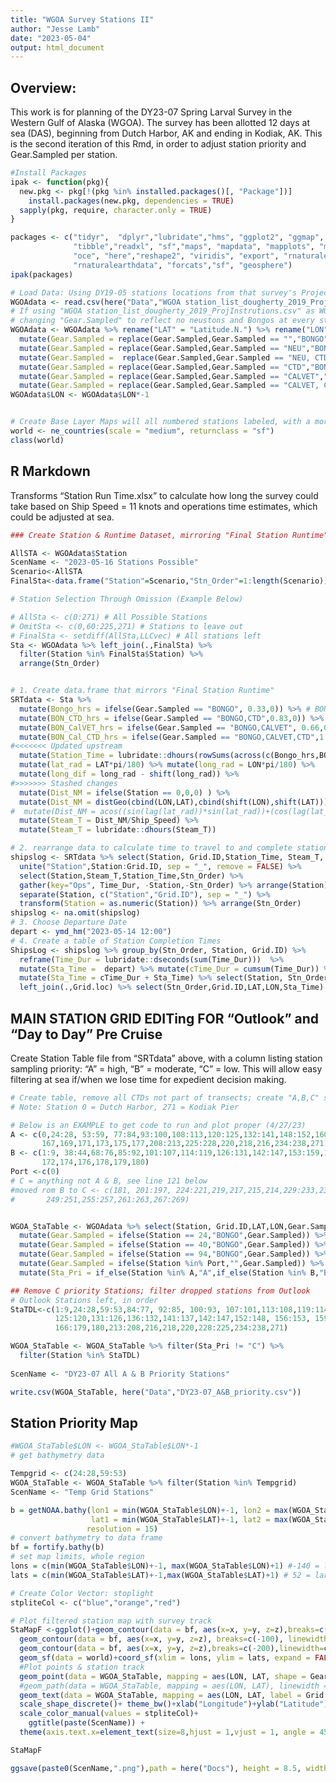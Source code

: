 ```yaml
---
title: "WGOA Survey Stations II"
author: "Jesse Lamb"
date: "2023-05-04"
output: html_document
---
```

## Overview:

This work is for planning of the DY23-07 Spring Larval Survey in the Western Gulf of Alaska (WGOA).  The survey has been allotted 12 days at sea (DAS), beginning from Dutch Harbor, AK and ending in Kodiak, AK.  This is the second iteration of this Rmd, in order to adjust station priority and  Gear.Sampled per station. 
```r
#Install Packages
ipak <- function(pkg){
  new.pkg <- pkg[!(pkg %in% installed.packages()[, "Package"])]
    install.packages(new.pkg, dependencies = TRUE)
  sapply(pkg, require, character.only = TRUE)
}

packages <- c("tidyr",  "dplyr","lubridate","hms", "ggplot2", "ggmap", "lattice", "stringr", "data.table",  
              "tibble","readxl", "sf","maps", "mapdata", "mapplots", "mapview", "marmap", "Cairo", "ncdf4",
              "oce", "here","reshape2", "viridis", "export", "rnaturalearth", 
              "rnaturalearthdata", "forcats","sf", "geosphere")
ipak(packages) 

# Load Data: Using DY19-05 stations locations from that survey's Project Instructions, GS2 = Sparse Calvet grid
WGOAdata <- read.csv(here("Data","WGOA station_list_dougherty_2019_ProjInstrutions_GS2.csv"))
# If using "WGOA station_list_dougherty_2019_ProjInstrutions.csv" as WGOAdata, run the following 
# changing "Gear.Sampled" to reflect no neustons and Bongos at every station
WGOAdata <- WGOAdata %>% rename("LAT" = "Latitude.N.") %>% rename("LON"="Longitude..W.") %>% 
  mutate(Gear.Sampled = replace(Gear.Sampled,Gear.Sampled == "","BONGO")) %>% 
  mutate(Gear.Sampled = replace(Gear.Sampled,Gear.Sampled == "NEU","BONGO")) %>% 
  mutate(Gear.Sampled =  replace(Gear.Sampled,Gear.Sampled == "NEU, CTD","BONGO,CTD")) %>%
  mutate(Gear.Sampled = replace(Gear.Sampled,Gear.Sampled == "CTD","BONGO,CTD")) %>% 
  mutate(Gear.Sampled = replace(Gear.Sampled,Gear.Sampled == "CALVET","BONGO,CALVET")) %>% 
  mutate(Gear.Sampled = replace(Gear.Sampled,Gear.Sampled == "CALVET, CTD","BONGO,CALVET,CTD"))
WGOAdata$LON <- WGOAdata$LON*-1


# Create Base Layer Maps will all numbered stations labeled, with a more focused region (not whole WGOA)
world <- ne_countries(scale = "medium", returnclass = "sf")
class(world)
```

## R Markdown

Transforms "Station Run Time.xlsx" to calculate how long the survey could take based on Ship Speed = 11 knots and operations time estimates, which could be adjusted at sea.  
```r
### Create Station & Runtime Dataset, mirroring "Final Station Runtime" Spreadsheets

AllSTA <- WGOAdata$Station 
ScenName <- "2023-05-16 Stations Possible"
Scenario<-AllSTA
FinalSta<-data.frame("Station"=Scenario,"Stn_Order"=1:length(Scenario))

# Station Selection Through Omission (Example Below)

# AllSta <- c(0:271) # All Possible Stations
# OmitSta <- c(0,60:225,271) # Stations to leave out
# FinalSta <- setdiff(AllSta,LLCvec) # All stations left
Sta <- WGOAdata %>% left_join(.,FinalSta) %>%
  filter(Station %in% FinalSta$Station) %>%  
  arrange(Stn_Order)


# 1. Create data.frame that mirrors "Final Station Runtime"
SRTdata <- Sta %>% 
  mutate(Bongo_hrs = ifelse(Gear.Sampled == "BONGO", 0.33,0)) %>% # BONGO at all stations
  mutate(BON_CTD_hrs = ifelse(Gear.Sampled == "BONGO,CTD",0.83,0)) %>% 
  mutate(BON_CalVET_hrs = ifelse(Gear.Sampled == "BONGO,CALVET", 0.66,0)) %>% 
  mutate(BON_Cal_CTD_hrs = ifelse(Gear.Sampled == "BONGO,CALVET,CTD",1.16,0)) %>% 
#<<<<<<< Updated upstream
  mutate(Station_Time = lubridate::dhours(rowSums(across(c(Bongo_hrs,BON_CTD_hrs,BON_CalVET_hrs,BON_Cal_CTD_hrs))))) %>% mutate(Ship_Speed = 11) %>% # Ship speed is Variable
  mutate(lat_rad = LAT*pi/180) %>% mutate(long_rad = LON*pi/180) %>% 
  mutate(long_dif = long_rad - shift(long_rad)) %>% 
#>>>>>>> Stashed changes
  mutate(Dist_NM = ifelse(Station == 0,0,0) ) %>% 
  mutate(Dist_NM = distGeo(cbind(LON,LAT),cbind(shift(LON),shift(LAT)))/(1000*1.852)) %>% # distGEO does what code below does in base
#  mutate(Dist_NM = acos((sin(lag(lat_rad))*sin(lat_rad))+(cos(lag(lat_rad))*cos(lat_rad)*cos(long_dif)))/(pi/180)*60) %>%  
  mutate(Steam_T = Dist_NM/Ship_Speed) %>% 
  mutate(Steam_T = lubridate::dhours(Steam_T))

# 2. rearrange data to calculate time to travel to and complete station operations
shipslog <- SRTdata %>% select(Station, Grid.ID,Station_Time, Steam_T, Stn_Order) %>% # SRTdata will be replaced by filtered stations above
  unite("Station",Station:Grid.ID, sep = "_", remove = FALSE) %>% 
  select(Station,Steam_T,Station_Time,Stn_Order) %>% 
  gather(key="Ops", Time_Dur, -Station,-Stn_Order) %>% arrange(Station) %>% 
  separate(Station, c("Station","Grid.ID"), sep = "_") %>% 
  transform(Station = as.numeric(Station)) %>% arrange(Stn_Order) 
shipslog <- na.omit(shipslog)
# 3. Choose Departure Date
depart <- ymd_hm("2023-05-14 12:00")
# 4. Create a table of Station Completion Times 
ShipsLog <- shipslog %>% group_by(Stn_Order, Station, Grid.ID) %>% 
  reframe(Time_Dur = lubridate::dseconds(sum(Time_Dur)))  %>% 
  mutate(Sta_Time =  depart) %>% mutate(cTime_Dur = cumsum(Time_Dur)) %>%
  mutate(Sta_Time = cTime_Dur + Sta_Time) %>% select(Station, Stn_Order, Grid.ID,Sta_Time) %>% 
  left_join(.,Grid.loc) %>% select(Stn_Order,Grid.ID,LAT,LON,Sta_Time)


```

## MAIN STATION GRID EDITing FOR "Outlook" and "Day to Day" Pre Cruise

Create Station Table file from "SRTdata" above, with a column listing station sampling priority: "A" = high, "B" = moderate, "C" = low.  This will allow easy filtering at sea if/when we lose time for expedient decision making.  
```r

# Create table, remove all CTDs not part of transects; create "A,B,C" station vectors
# Note: Station 0 = Dutch Harbor, 271 = Kodiak Pier

# Below is an EXAMPLE to get code to run and plot proper (4/27/23)
A <- c(0,24:28, 53:59, 77:84,93:100,108:113,120:125,132:141,148:152,160:165,
       167,169,171,173,175,177,208:213,225:228,220,218,216,234:238,271) 
B <- c(1:9, 38:44,68:76,85:92,101:107,114:119,126:131,142:147,153:159,166,168,170,
       172,174,176,178,179,180)
Port <-c(0)
# C = anything not A & B, see line 121 below
#moved rom B to C <- c(181, 201:197, 224:221,219,217,215,214,229:233,239,243:245,
#       249:251,255:257,261:263,267:269)


WGOA_StaTable <- WGOAdata %>% select(Station, Grid.ID,LAT,LON,Gear.Sampled) %>% 
  mutate(Gear.Sampled = ifelse(Station == 24,"BONGO",Gear.Sampled)) %>%
  mutate(Gear.Sampled = ifelse(Station == 40,"BONGO",Gear.Sampled)) %>% 
  mutate(Gear.Sampled = ifelse(Station == 94,"BONGO",Gear.Sampled)) %>% 
  mutate(Gear.Sampled = ifelse(Station %in% Port,"",Gear.Sampled)) %>% 
  mutate(Sta_Pri = if_else(Station %in% A,"A",if_else(Station %in% B,"B","C"))) 

## Remove C priority Stations; filter dropped stations from Outlook 
# Outlook Stations left, in order
StaTDL<-c(1:9,24:28,59:53,84:77, 92:85, 100:93, 107:101,113:108,119:114, 
          125:120,131:126,136:132,141:137,142:147,152:148, 156:153, 159:157,165:160,
          166:179,180,213:208,216,218,220,228:225,234:238,271)

WGOA_StaTable <- WGOA_StaTable %>% filter(Sta_Pri != "C") %>% 
  filter(Station %in% StaTDL)
  
ScenName <- "DY23-07 All A & B Priority Stations"

write.csv(WGOA_StaTable, here("Data","DY23-07_A&B_priority.csv"))

```

## Station Priority Map


```r

#WGOA_StaTable$LON <- WGOA_StaTable$LON*-1
# get bathymetry data

Tempgrid <- c(24:28,59:53)
WGOA_StaTable <- WGOA_StaTable %>% filter(Station %in% Tempgrid)
ScenName <- "Temp Grid Stations"

b = getNOAA.bathy(lon1 = min(WGOA_StaTable$LON)+-1, lon2 = max(WGOA_StaTable$LON)+1, 
                  lat1 = min(WGOA_StaTable$LAT)+-1, lat2 = max(WGOA_StaTable$LAT)+1, 
                 resolution = 15)
# convert bathymetry to data frame
bf = fortify.bathy(b)
# set map limits, whole region
lons = c(min(WGOA_StaTable$LON)+-1, max(WGOA_StaTable$LON)+1) #-140 = large map
lats = c(min(WGOA_StaTable$LAT)+-1,max(WGOA_StaTable$LAT)+1) # 52 = large map

# Create Color Vector: stoplight
stpliteCol <- c("blue","orange","red")

# Plot filtered station map with survey track
StaMapF <-ggplot()+geom_contour(data = bf, aes(x=x, y=y, z=z),breaks=c(-50),linewidth=c(0.5),colour="light grey")+ # add 50m contour
  geom_contour(data = bf, aes(x=x, y=y, z=z), breaks=c(-100), linewidth=c(0.5), colour="darkgrey")+ # add 100m contour
  geom_contour(data = bf, aes(x=x, y=y, z=z),breaks=c(-200),linewidth=c(0.3), colour="black")+ # add 200m contour
  geom_sf(data = world)+coord_sf(xlim = lons, ylim = lats, expand = FALSE)+ # add coastline
  #Plot points & station track
  geom_point(data = WGOA_StaTable, mapping = aes(LON, LAT, shape = Gear.Sampled, color= Sta_Pri), size = 2)+ 
  #geom_path(data = WGOA_StaTable, mapping = aes(LON, LAT), linewidth = 0.25) +  
  geom_text(data = WGOA_StaTable, mapping = aes(LON, LAT, label = Grid.ID ), nudge_y = -0.08, size = 2.5)+ 
  scale_shape_discrete()+ theme_bw()+xlab("Longitude")+ylab("Latitude")+
  scale_color_manual(values = stpliteCol)+
    ggtitle(paste(ScenName)) +
  theme(axis.text.x=element_text(size=8,hjust = 1,vjust = 1, angle = 45, color = "black"), axis.text.y = element_text(size=8, color = "black")) 

StaMapF

ggsave(paste0(ScenName,".png"),path = here("Docs"), height = 8.5, width = 11, units = "in")
```
